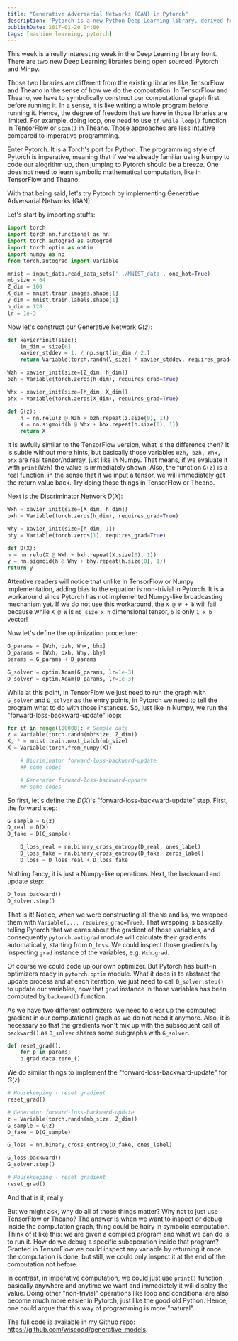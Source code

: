 ```yaml
---
title: "Generative Adversarial Networks (GAN) in Pytorch"
description: 'Pytorch is a new Python Deep Learning library, derived from Torch. Contrary to Theano''s and TensorFlow''s symbolic operations, Pytorch uses imperative programming style, which makes its implementation more "Numpy-like".'
publishDate: 2017-01-20 04:00
tags: [machine learning, pytorch]
---
```


This week is a really interesting week in the Deep Learning library front. There are two new Deep Learning libraries being open sourced: Pytorch and Minpy.

Those two libraries are different from the existing libraries like TensorFlow and Theano in the sense of how we do the computation. In TensorFlow and Theano, we have to symbolically construct our computational graph first before running it. In a sense, it is like writing a whole program before running it. Hence, the degree of freedom that we have in those libraries are limited. For example, doing loop, one need to use `tf.while_loop()` function in TensorFlow or `scan()` in Theano. Those approaches are less intuitive compared to imperative programming.

Enter Pytorch. It is a Torch's port for Python. The programming style of Pytorch is imperative, meaning that if we've already familiar using Numpy to code our alogrithm up, then jumping to Pytorch should be a breeze. One does not need to learn symbolic mathematical computation, like in TensorFlow and Theano.

With that being said, let's try Pytorch by implementing Generative Adversarial Networks (GAN).

Let's start by importing stuffs:

```python
import torch
import torch.nn.functional as nn
import torch.autograd as autograd
import torch.optim as optim
import numpy as np
from torch.autograd import Variable

mnist = input_data.read_data_sets('../MNIST_data', one_hot=True)
mb_size = 64
Z_dim = 100
X_dim = mnist.train.images.shape[1]
y_dim = mnist.train.labels.shape[1]
h_dim = 128
lr = 1e-3
```

Now let's construct our Generative Network $G(z)$:

```python
def xavier*init(size):
    in_dim = size[0]
    xavier_stddev = 1. / np.sqrt(in_dim / 2.)
    return Variable(torch.randn(\_size) * xavier_stddev, requires_grad=True)

Wzh = xavier_init(size=[Z_dim, h_dim])
bzh = Variable(torch.zeros(h_dim), requires_grad=True)

Whx = xavier_init(size=[h_dim, X_dim])
bhx = Variable(torch.zeros(X_dim), requires_grad=True)

def G(z):
    h = nn.relu(z @ Wzh + bzh.repeat(z.size(0), 1))
    X = nn.sigmoid(h @ Whx + bhx.repeat(h.size(0), 1))
    return X
```

It is awfully similar to the TensorFlow version, what is the difference then? It is subtle without more hints, but basically those variables `Wzh, bzh, Whx, bhx` are real tensor/ndarray, just like in Numpy. That means, if we evaluate it with `print(Wzh)` the value is immediately shown. Also, the function `G(z)` is a real function, in the sense that if we input a tensor, we will immediately get the return value back. Try doing those things in TensorFlow or Theano.

Next is the Discriminator Network $D(X)$:

```python
Wxh = xavier_init(size=[X_dim, h_dim])
bxh = Variable(torch.zeros(h_dim), requires_grad=True)

Why = xavier_init(size=[h_dim, 1])
bhy = Variable(torch.zeros(1), requires_grad=True)

def D(X):
h = nn.relu(X @ Wxh + bxh.repeat(X.size(0), 1))
y = nn.sigmoid(h @ Why + bhy.repeat(h.size(0), 1))
return y
```

Attentive readers will notice that unlike in TensorFlow or Numpy implementation, adding bias to the equation is non-trivial in Pytorch. It is a workaround since Pytorch has not implemented Numpy-like broadcasting mechanism yet. If we do not use this workaround, the `X @ W + b` will fail because while `X @ W` is `mb_size x h` dimensional tensor, `b` is only `1 x b` vector!

Now let's define the optimization procedure:

```python
G_params = [Wzh, bzh, Whx, bhx]
D_params = [Wxh, bxh, Why, bhy]
params = G_params + D_params

G_solver = optim.Adam(G_params, lr=1e-3)
D_solver = optim.Adam(D_params, lr=1e-3)
```

While at this point, in TensorFlow we just need to run the graph with `G_solver` and `D_solver` as the entry points, in Pytorch we need to tell the program what to do with those instances. So, just like in Numpy, we run the "forward-loss-backward-update" loop:

```python
for it in range(100000): # Sample data
z = Variable(torch.randn(mb*size, Z_dim))
X, * = mnist.train.next_batch(mb_size)
X = Variable(torch.from_numpy(X))

    # Dicriminator forward-loss-backward-update
    ## some codes

    # Generator forward-loss-backward-update
    ## some codes

```

So first, let's define the $D(X)$'s "forward-loss-backward-update" step. First, the forward step:

```python # D(X) forward and loss
G_sample = G(z)
D_real = D(X)
D_fake = D(G_sample)

    D_loss_real = nn.binary_cross_entropy(D_real, ones_label)
    D_loss_fake = nn.binary_cross_entropy(D_fake, zeros_label)
    D_loss = D_loss_real + D_loss_fake

```

Nothing fancy, it is just a Numpy-like operations. Next, the backward and update step:

```python
D_loss.backward()
D_solver.step()
```

That is it! Notice, when we were constructing all the `W`s and `b`s, we wrapped them with `Variable(..., requires_grad=True)`. That wrapping is basically telling Pytorch that we cares about the gradient of those variables, and consequently `pytorch.autograd` module will calculate their gradients automatically, starting from `D_loss`. We could inspect those gradients by inspecting `grad` instance of the variables, e.g. `Wxh.grad`.

Of course we could code up our own optimizer. But Pytorch has built-in optimizers ready in `pytorch.optim` module. What it does is to abstract the update process and at each iteration, we just need to call `D_solver.step()` to update our variables, now that `grad` instance in those variables has been computed by `backward()` function.

As we have two different optimizers, we need to clear up the computed gradient in our computational graph as we do not need it anymore. Also, it is necessary so that the gradients won't mix up with the subsequent call of `backward()` as `D_solver` shares some subgraphs with `G_solver`.

```python
def reset_grad():
    for p in params:
    p.grad.data.zero_()
```

We do similar things to implement the "forward-loss-backward-update" for $G(z)$:

```python
# Housekeeping - reset gradient
reset_grad()

# Generator forward-loss-backward-update
z = Variable(torch.randn(mb_size, Z_dim))
G_sample = G(z)
D_fake = D(G_sample)

G_loss = nn.binary_cross_entropy(D_fake, ones_label)

G_loss.backward()
G_solver.step()

# Housekeeping - reset gradient
reset_grad()
```

And that is it, really.

But we might ask, why do all of those things matter? Why not to just use TensorFlow or Theano? The answer is when we want to inspect or debug inside the computation graph, thing could be hairy in symbolic computation. Think of it like this: we are given a compiled program and what we can do is to run it. How do we debug a specific suboperation inside that program? Granted in TensorFlow we could inspect any variable by returning it once the computation is done, but still, we could only inspect it at the end of the computation not before.

In contrast, in imperative computation, we could just use `print()` function basically anywhere and anytime we want and immediately it will display the value. Doing other "non-trivial" operations like loop and conditional are also become much more easier in Pytorch, just like the good old Python. Hence, one could argue that this way of programming is more "natural".

The full code is available in my Github repo: https://github.com/wiseodd/generative-models.
